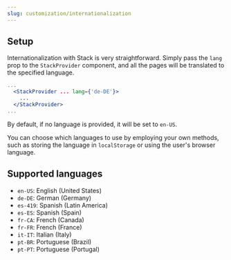 ```yaml
---
slug: customization/internationalization
---
```


## Setup

Internationalization with Stack is very straightforward. Simply pass the `lang` prop to the `StackProvider` component, and all the pages will be translated to the specified language.

```jsx title="layout.tsx"
...
  <StackProvider ... lang={'de-DE'}>
    ...
  </StackProvider>
...
```

By default, if no language is provided, it will be set to `en-US`.

You can choose which languages to use by employing your own methods, such as storing the language in `localStorage` or using the user's browser language. 

## Supported languages

- `en-US`: English (United States)
- `de-DE`: German (Germany)
- `es-419`: Spanish (Latin America)
- `es-ES`: Spanish (Spain)
- `fr-CA`: French (Canada)
- `fr-FR`: French (France)
- `it-IT`: Italian (Italy)
- `pt-BR`: Portuguese (Brazil)
- `pt-PT`: Portuguese (Portugal)